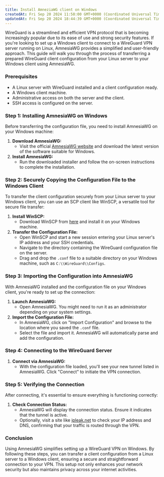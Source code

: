 ```yaml
---
title: Install AmneziaWG client on Windows
createdAt: Fri Sep 20 2024 11:58:00 GMT+0000 (Coordinated Universal Time)
updatedAt: Fri Sep 20 2024 18:44:39 GMT+0000 (Coordinated Universal Time)
---
```


WireGuard is a streamlined and efficient VPN protocol that is becoming increasingly popular due to its ease of use and strong security features. If you're looking to set up a Windows client to connect to a WireGuard VPN server running on Linux, AmnesiaWG provides a simplified and user-friendly approach. This guide will walk you through the process of transferring a prepared WireGuard client configuration from your Linux server to your Windows client using AmnesiaWG.

### Prerequisites

- A Linux server with WireGuard installed and a client configuration ready.
- A Windows client machine.
- Administrative access on both the server and the client.
- SSH access is configured on the server.

### Step 1: Installing AmnesiaWG on Windows

Before transferring the configuration file, you need to install AmnesiaWG on your Windows machine:

1. **Download AmnesiaWG:**
   - Visit the official [AmnesiaWG website](https://amnesiawg.com/download) and download the latest version of the software suitable for Windows.
2. **Install AmnesiaWG:**
   - Run the downloaded installer and follow the on-screen instructions to complete the installation.

### Step 2: Securely Copying the Configuration File to the Windows Client

To transfer the client configuration securely from your Linux server to your Windows client, you can use an SCP client like WinSCP, a versatile tool for secure file transfer:

1. **Install WinSCP:**
   - Download WinSCP from [here](https://winscp.net/) and install it on your Windows machine.
2. **Transfer the Configuration File:**
   - Open WinSCP and start a new session entering your Linux server's IP address and your SSH credentials.
   - Navigate to the directory containing the WireGuard configuration file on the server.
   - Drag and drop the `.conf` file to a suitable directory on your Windows machine, such as `C:\\WireGuard\\Configs`.

### Step 3: Importing the Configuration into AmnesiaWG

With AmnesiaWG installed and the configuration file on your Windows client, you're ready to set up the connection:

1. **Launch AmnesiaWG:**
   - Open AmnesiaWG. You might need to run it as an administrator depending on your system settings.
2. **Import the Configuration File:**
   - In AmnesiaWG, click on "Import Configuration" and browse to the location where you saved the `.conf` file.
   - Select the file and import it. AmnesiaWG will automatically parse and add the configuration.

### Step 4: Connecting to the WireGuard Server

1. **Connect via AmnesiaWG:**
   - With the configuration file loaded, you'll see your new tunnel listed in AmnesiaWG. Click "Connect" to initiate the VPN connection.

### Step 5: Verifying the Connection

After connecting, it's essential to ensure everything is functioning correctly:

1. **Check Connection Status:**
   - AmnesiaWG will display the connection status. Ensure it indicates that the tunnel is active.
   - Optionally, visit a site like [ipleak.net](https://ipleak.net/) to check your IP address and DNS, confirming that your traffic is routed through the VPN.

### Conclusion

Using AmnesiaWG simplifies setting up a WireGuard VPN on Windows. By following these steps, you can transfer a client configuration from a Linux server to a Windows client, ensuring a secure and straightforward connection to your VPN. This setup not only enhances your network security but also maintains privacy across your internet activities.
